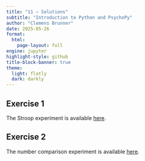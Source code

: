```yaml
---
title: "11 – Solutions"
subtitle: "Introduction to Python and PsychoPy"
author: "Clemens Brunner"
date: 2025-05-26
format:
  html:
    page-layout: full
engine: jupyter
highlight-style: github
title-block-banner: true
theme:
  light: flatly
  dark: darkly
---
```


## Exercise 1

The Stroop experiment is available [here](stroop.zip).


## Exercise 2

The number comparison experiment is available [here](number_comparison.zip).
